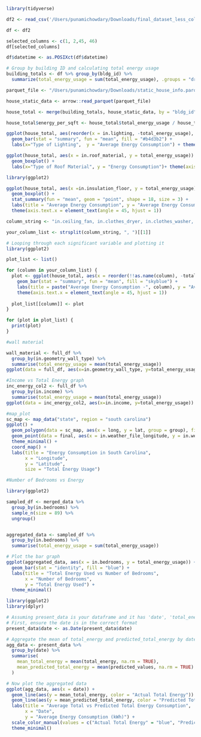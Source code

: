 ```{r}
library(tidyverse)
```

```{r}
df2 <- read_csv('/Users/punamichowdary/Downloads/final_dataset_less_columns.csv')
```


```{r}
df <- df2
```

```{r}
selected_columns <- c(1, 2,45, 46)
df[selected_columns]
```


```{r}
df$datetime <- as.POSIXct(df$datetime)
```


```{r}
# Group by building ID and calculating total energy usage
building_totals <- df %>% group_by(bldg_id) %>% 
  summarize(total_energy_usage = sum(total_energy_usage), .groups = "drop")
```

```{r}
parquet_file <- "/Users/punamichowdary/Downloads/static_house_info.parquet"

house_static_data <- arrow::read_parquet(parquet_file)
```

```{r}
house_total <- merge(building_totals, house_static_data, by = "bldg_id")
```

```{r}
house_total$energy_per_sqft <- house_total$total_energy_usage / house_total$in.sqft
```

```{r}
ggplot(house_total, aes(reorder(x = in.lighting, -total_energy_usage), y = total_energy_usage)) +
  geom_bar(stat = "summary", fun = "mean", fill = "#b4d3b2") +
  labs(x="Type of Lighting",  y = "Average Energy Consumption") + theme(axis.text.x = element_text(angle = 45, hjust = 1))

```

```{r}
ggplot(house_total, aes(x = in.roof_material, y = total_energy_usage)) +
  geom_boxplot() +
  labs(x="Type of Roof Material", y = "Energy Consumption")+ theme(axis.text.x = element_text(angle = 45, hjust = 1))
```

```{r}
library(ggplot2)

ggplot(house_total, aes(x =in.insulation_floor, y = total_energy_usage)) +
  geom_boxplot() +
  stat_summary(fun = "mean", geom = "point", shape = 18, size = 3) +
  labs(title = "Average Energy Consumption", y = "Average Energy Consumption") +
  theme(axis.text.x = element_text(angle = 45, hjust = 1))

```


```{r}
column_string <- "in.ceiling_fan, in.clothes_dryer, in.clothes_washer, in.cooking_range, in.cooling_setpoint, in.county, in.county_and_puma, in.dishwasher, in.ducts, in.geometry_floor_area, in.geometry_floor_area_bin, in.geometry_garage, in.has_pv, in.heating_setpoint, in.hot_water_fixtures, in.income, in.income_recs_2015, in.income_recs_2020, in.infiltration, in.insulation_wall, in.lighting, in.misc_hot_tub_spa, in.misc_pool, in.misc_pool_heater, in.misc_pool_pump, in.occupants, in.plug_load_diversity, in.puma, in.pv_orientation, in.pv_system_size, in.usage_level, in.vacancy_status, in.vintage, in.vintage_acs, in.weather_file_city, upgrade.water_heater_efficiency, upgrade.infiltration_reduction, upgrade.clothes_dryer, upgrade.insulation_wall, upgrade.cooking_range"

your_column_list <- strsplit(column_string, ", ")[[1]]
```

```{r}
# Looping through each significant variable and plotting it 
library(ggplot2)

plot_list <- list()

for (column in your_column_list) {
  plot <- ggplot(house_total, aes(x = reorder(!!as.name(column), -total_energy_usage), y = total_energy_usage)) +
    geom_bar(stat = "summary", fun = "mean", fill = "skyblue") +
    labs(title = paste("Average Energy Consumption -", column), y = "Average Total Energy Consumption") +
    theme(axis.text.x = element_text(angle = 45, hjust = 1))
    
  plot_list[[column]] <- plot
}

for (plot in plot_list) {
  print(plot)
}

```


```{r}
#wall material 

wall_material <- full_df %>%
  group_by(in.geometry_wall_type) %>%
  summarise(total_energy_usage = mean(total_energy_usage))
ggplot(data = full_df, aes(x=in.geometry_wall_type, y=total_energy_usage)) + geom_col( fill = "skyblue")
```


```{r}
#Income vs Total Energy graph
inc_energy_col2 <- full_df %>%
  group_by(in.income) %>%
  summarise(total_energy_usage = mean(total_energy_usage))
ggplot(data = inc_energy_col2, aes(x=in.income, y=total_energy_usage)) + geom_col(stat = "identity", position = "dodge") + labs(title = "Mean energy used by every income class", x = "Income", y="Mean Energy Used") + theme_minimal() + theme(axis.text.x = element_text(angle = 90, hjust = 1))
```



```{r}
#map_plot
sc_map <- map_data("state", region = "south carolina")
ggplot() +
  geom_polygon(data = sc_map, aes(x = long, y = lat, group = group), fill = "white", color = "black") +
  geom_point(data = final, aes(x = in.weather_file_longitude, y = in.weather_file_latitude, size = total_energy_usage), color = "blue", alpha = 0.5) +
  theme_minimal() + 
  coord_map() +
  labs(title = "Energy Consumption in South Carolina",
       x = "Longitude",
       y = "Latitude",
       size = "Total Energy Usage")
```


```{r}
#Number of Bedrooms vs Energy

library(ggplot2)

sampled_df <- merged_data %>%
  group_by(in.bedrooms) %>%
  sample_n(size = 89) %>%
  ungroup()


aggregated_data <- sampled_df %>%
  group_by(in.bedrooms) %>%
  summarise(total_energy_usage = sum(total_energy_usage))

# Plot the bar graph
ggplot(aggregated_data, aes(x = in.bedrooms, y = total_energy_usage)) +
  geom_bar(stat = "identity", fill = "blue") +
  labs(title = "Total Energy Used vs Number of Bedrooms",
       x = "Number of Bedrooms",
       y = "Total Energy Used") +
  theme_minimal()
```

```{r}
library(ggplot2)
library(dplyr)

# Assuming present_data is your dataframe and it has 'date', 'total_energy', and 'predicted_total_energy' columns
# First, ensure the date is in the correct format
present_data$date <- as.Date(present_data$date)

# Aggregate the mean of total_energy and predicted_total_energy by date
agg_data <- present_data %>%
  group_by(date) %>%
  summarise(
    mean_total_energy = mean(total_energy, na.rm = TRUE),
    mean_predicted_total_energy = mean(predicted_values, na.rm = TRUE)
  )

# Now plot the aggregated data
ggplot(agg_data, aes(x = date)) +
  geom_line(aes(y = mean_total_energy, color = "Actual Total Energy")) +
  geom_line(aes(y = mean_predicted_total_energy, color = "Predicted Total Energy")) +
  labs(title = "Average Total vs Predicted Total Energy Consumption",
       x = "Date",
       y = "Average Energy Consumption (kWh)") +
  scale_color_manual(values = c("Actual Total Energy" = "blue", "Predicted Total Energy" = "red")) +
  theme_minimal()
```

